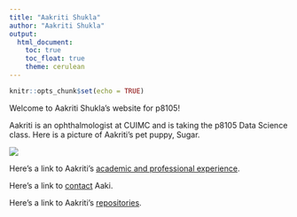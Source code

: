 ```yaml
---
title: "Aakriti Shukla"
author: "Aakriti Shukla"
output: 
  html_document:
    toc: true
    toc_float: true
    theme: cerulean
---
```


```r
knitr::opts_chunk$set(echo = TRUE)
```
Welcome to Aakriti Shukla's website for p8105!

Aakriti is an ophthalmologist at CUIMC and is taking the p8105 Data Science class. Here is a picture of Aakriti's pet puppy, Sugar. 

<img src="sugarimage/sugar.jpg">


Here's a link to Aakriti's [academic and professional experience](index-hw4.html).

Here's a link to [contact](contact.html) Aaki.

Here's a link to Aakriti's [repositories](repositories.html).


